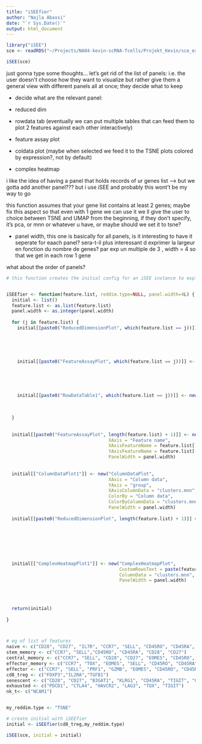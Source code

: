 ```yaml
---
title: "iSEEfier"
author: "Najla Abassi"
date: "`r Sys.Date()`"
output: html_document
---
```


```r
library("iSEE")
sce <- readRDS("~/Projects/NA04-kevin-scRNA-Tcells/Projekt_Kevin/sce_ex_fb.RDS")

iSEE(sce)
```


just gonna type some thoughts...
let's get rid of the list of panels: i.e. the user doesn't choose how they want to visualize but rather give them a general view with different panels all at once; they decide what to keep

- decide what are the relevant panel:

+ reduced dim
+ rowdata tab (eventually we can put multiple tables that can feed them to plot 2 features against each other interactively)
+ feature assay plot
+ coldata plot (maybe when selected we feed it to the TSNE plots colored by expression?, not by default)
+ complex heatmap

i like the idea of having a panel that holds records of ur genes list --> but we gotta add another panel??? but i use iSEE and probably this wont't be my way to go

this function assumes that your gene list contains at least 2 genes; maybe fix this aspect so that even with 1 gene we can use it
we ll give the user to choice between TSNE and UMAP from the beginning, if they don't specify, it's pca, or mnn or whatever u have, or maybe should we set it to tsne?

+ panel width, this one is basically for all panels, is it interesting to have it seperate for eaach panel? sera-t-il plus interessant d exprimer la largeur en fonction du nombre de genes? par exp un multiple de 3 , width = 4 so that we get in each row 1 gene

what about the order of panels?


```r
# this function creates the initial config for an iSEE instance to explore your marker gene list


iSEEfier <- function(feature.list, reddim.type=NULL, panel.width=4L) {
  initial <- list()
  feature.list <- as.list(feature.list)
  panel.width <- as.integer(panel.width)
  
  for (j in feature.list) {
    initial[[paste0("ReducedDimensionPlot", which(feature.list == j))]] <- new("ReducedDimensionPlot",
                                                                               Type = reddim.type,
                                                                               ColorBy = "Feature name",
                                                                               ColorByFeatureName = j,
                                                                               PanelWidth = panel.width)
    
    initial[[paste0("FeatureAssayPlot", which(feature.list == j))]] <- new("FeatureAssayPlot",
                                                                           XAxis = "Column data",
                                                                           XAxisColumnData = "clusters.mnn",
                                                                           YAxisFeatureName = j,
                                                                           PanelWidth = panel.width)
    
    initial[[paste0("RowDataTable1", which(feature.list == j))]] <- new("RowDataTable",
                                                                        Selected = j,
                                                                        Search = j,
                                                                        PanelWidth = panel.width)
  }
  
  
  initial[[paste0("FeatureAssayPlot", length(feature.list) + 1)]] <- new("FeatureAssayPlot", 
                                      XAxis = "Feature name", 
                                      XAxisFeatureName = feature.list[[1]],
                                      YAxisFeatureName = feature.list[[2]],
                                      PanelWidth = panel.width)
  
  
  initial[["ColumnDataPlot1"]] <- new("ColumnDataPlot",
                                      XAxis = "Column data",
                                      YAxis = "group",
                                      XAxisColumnData = "clusters.mnn",
                                      ColorBy = "Column data",
                                      ColorByColumnData = "clusters.mnn",
                                      PanelWidth = panel.width) 
  
  initial[[paste0("ReducedDimensionPlot", length(feature.list) + 1)]] <- new("ReducedDimensionPlot",
                                                                             Type = reddim.type,
                                                                             ColorByColumnData = "clusters.mnn",
                                                                            ColorBy = "Column data",
                                                                               ColumnSelectionSource = paste0("FeatureAssayPlot", length(feature.list) + 1),
                                                                               PanelWidth = panel.width)
  
  
  initial[["ComplexHeatmapPlot1"]] <- new("ComplexHeatmapPlot",
                                          CustomRowsText = paste(feature.list, collapse = "\n"),
                                          ColumnData = "clusters.mnn",
                                          PanelWidth = panel.width)
  
  
  
  
  return(initial)
  
}



# eg of list of features
naive <- c("CD28", "CD27", "IL7R", "CCR7", "SELL", "CD45RO", "CD45RA", "PRF1", "GZMB") 
stem_memory <- c("CCR7", "SELL","CD45RO", "CD45RA", "CD28", "CD27")
central_memory <- c("CCR7", "SELL", "CD28", "CD27", "EOMES", "CD45RO", "CD45RA")
effector_memory <- c("CCR7", "TOX", "EOMES", "SELL", "CD45RO", "CD45RA")
effector <- c("CCR7", "SELL", "PRF1", "GZMB", "EOMES", "CD45RO", "CD45RA")
cd8_treg <- c("FOXP3","IL2RA","TGFB1") 
senescent <- c("CD28", "CD27", "B3GAT1", "KLRG1", "CD45RA", "TIGIT", "GZMB")
exhausted <- c("PDCD1", "CTLA4", "HAVCR2", "LAG3", "TOX", "TIGIT")
nk_t<- c("NCAM1")


my_reddim.type <- "TSNE"

# create initial with iSEEfier
initial <- iSEEfier(cd8_treg,my_reddim.type)

iSEE(sce, initial = initial)

```



```r


```



